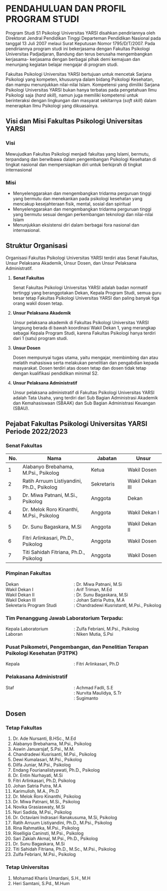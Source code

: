 # PENDAHULUAN DAN PROFIL PROGRAM STUDI {.unnumbered}

Program Studi S1 Psikologi Universitas YARSI disahkan pendiriannya oleh Direktorat Jendral Pendidikan Tinggi Departeman Pendidikan Nasional pada tanggal 13 Juli 2007 melaui Surat Keputusan Nomor 1795/D/T/2007. Pada pendiriannya program studi ini bekerjasama dengan Fakultas Psikologi Universitas Padjadjaran, Bandung dan terus berusaha mengembangkan kerjasama- kerjasama dengan berbagai pihak demi kemajuan dan menunjang kegiatan belajar mengajar di program studi. 

Fakultas Psikologi Universitas YARSI bertujuan untuk mencetak Sarjana Psikologi yang kompeten, khususnya dalam bidang Psikologi Kesehatan, dan mampu menunjukkan nilai-nilai Islam. Kompetensi yang dimiliki Sarjana Psikologi Universitas YARSI bukan hanya terbatas pada pengetahuan Ilmu Psikologi saja (*hard skill*), namun juga memiliki kompetensi untuk berinteraksi dengan lingkungan dan masyarat sekitarnya (*soft skill*) dalam menerapkan Ilmu Psikologi yang dikuasainya. 

## **Visi dan Misi Fakultas Psikologi Universitas YARSI**

### **Visi**

Mewujudkan Fakultas Psikologi menjadi fakultas yang Islami, bermutu, terpandang dan berwibawa dalam pengembangan Psikologi Kesehatan di tingkat nasional dan mempersiapkan diri untuk berkiprah di tingkat internasional 

### **Misi**

-   Menyelenggarakan dan mengembangkan tridarma perguruan tinggi yang bermutu dan menekankan pada psikologi kesehatan yang mencakup kesejahteraan fisik, mental, sosial dan spiritual
-   Menyelenggarakan dan mengembangkan tridarma perguruan tinggi yang bermutu sesuai dengan perkembangan teknologi dan nilai-nilai Islam
-   Menunjukkan eksistensi diri dalam berbagai fora nasional dan internasional.

## **Struktur Organisasi**

Organisasi Fakultas Psikologi Universitas YARSI terdiri atas Senat Fakultas, Unsur Pelaksana Akademik, Unsur Dosen, dan Unsur Pelaksana Administratif. 

1.  **Senat Fakultas**

    Senat Fakultas Psikologi Universitas YARSI adalah badan normatif tertinggi yang beranggotakan Dekan, Kepala Program Studi, semua guru besar tetap Fakultas Psikologi Universitas YARSI dan paling banyak tiga orang wakil dosen tetap. 

2.  **Unsur Pelaksana Akademik**

    Unsur pelaksana akademik di Fakultas Psikologi Universitas YARSI langsung berada di bawah koordinasi Wakil Dekan 1, yang merangkap sebagai Kepala Program Studi, karena Fakultas Psikologi hanya terdiri dari 1 (satu) program studi. 

3.  **Unsur Dosen**

    Dosen mempunyai tugas utama, yaitu mengajar, membimbing dan atau melatih mahasiswa serta melakukan penelitian dan pengabdian kepada masyarakat. Dosen terdiri atas dosen tetap dan dosen tidak tetap dengan kualifikasi pendidikan minimal S2. 

4.  **Unsur Pelaksana Administratif**

    Unsur pelaksana administratif di Fakultas Psikologi Universitas YARSI adalah Tata Usaha, yang terdiri dari Sub Bagian Administrasi Akademik dan Kemahasiswaan (SBAAK) dan Sub Bagian Administrasi Keuangan (SBAU). 

## **Pejabat Fakultas Psikologi Universitas YARSI Periode 2022/2023**

### Senat Fakultas

| No. | Nama                                       | Jabatan    | Unsur           |
|------|----------------------------|---------------|---------------|
| 1   | Alabanyo Brebahama, M.Psi., Psikolog       | Ketua      | Wakil Dosen     |
| 2   | Ratih Arruum Listiyandini, Ph.D., Psikolog | Sekretaris | Wakil Dekan III |
| 3   | Dr. Miwa Patnani, M.Si., Psikolog          | Anggota    | Dekan           |
| 4   | Dr. Melok Roro Kinanthi, M.Psi., Psikolog  | Anggota    | Wakil Dekan I   |
| 5   | Dr. Sunu Bagaskara, M.Si                   | Anggota    | Wakil Dekan II  |
| 6   | Fitri Arlinkasari, Ph.D., Psikolog         | Anggota    | Wakil Dosen     |
| 7   | Titi Sahidah Fitriana, Ph.D., Psikolog     | Anggota    | Wakil Dosen     |

### Pimpinan Fakultas

```{=html}
<div style="display: flex; gap: 20px;">
  <div style="width: 200px;">Dekan</div>
  <div>: Dr. Miwa Patnani, M.Si</div>
</div>
<div style="display: flex; gap: 20px;">
  <div style="width: 200px;">Wakil Dekan I</div>
  <div>: Arif Triman, M.Ed</div>
</div>
<div style="display: flex; gap: 20px;">
  <div style="width: 200px;">Wakil Dekan II</div>
  <div>: Dr. Sunu Bagaskara, M.Si</div>
</div>
<div style="display: flex; gap: 20px;">
  <div style="width: 200px;">Wakil Dekan III</div>
  <div>: Johan Satria Putra, M.A</div>
</div>
<div style="display: flex; gap: 20px;">
  <div style="width: 200px;">Sekretaris Program Studi</div>
  <div>: Chandradewi KusristantI, M.Psi., Psikolog</div>
</div>
```

### **Tim Penanggung Jawab Laboratorium Terpadu:**

```{=html}
<div style="display: flex; gap: 20px;">
  <div style="width: 200px;">Kepala Laboratorium</div>
  <div>: Zulfa Febriani, M.Psi., Psikolog</div>
</div>
<div style="display: flex; gap: 20px;">
  <div style="width: 200px;">Laboran</div>
  <div>: Niken Mutia, S.Psi</div>
</div>
```

### **Pusat Psikometri, Pengembangan, dan Penelitian Terapan Psikologi Kesehatan (P3TPK)**

```{=html}
<div style="display: flex; gap: 20px;">
  <div style="width: 200px;">Kepala</div>
  <div>: Fitri Arlinkasari, Ph.D</div>
</div>
```

### Pelakasana Administratif

```{=html}
<div style="display: flex; gap: 20px;">
  <div style="width: 200px;">Staf</div>
  <div>: Achmad Fadli, S.E</div>
</div>
<div style="display: flex; gap: 20px;">
  <div style="width: 200px;"></div>
  <div>: Nurvita Maulidya, S.Tr</div>
</div>
<div style="display: flex; gap: 20px;">
  <div style="width: 200px;"></div>
  <div>: Sugimanto</div>
</div>
```

## **Dosen**

### **Tetap Fakultas** {.unnumbered}

1.  Dr. Ade Nursanti, B.HSc., M.Ed
2.  Alabanyo Brebahama, M.Psi., Psikolog
3.  Aswin Januarsjaf, S.Psi., M.M.
4.  Chandradewi Kusrisanti, M.Psi., Psikolog
5.  Dewi Kumalasari, M.Psi., Psikolog
6.  Dilfa Juniar, M.Psi., Psikolog
7.  Endang Fourianalistyawati, Ph.D., Psikolog
8.  Dr. Entin Nurhayati, M.Si
9.  Fitri Arlinkasari, Ph.D, Psikolog
10. Johan Satria Putra, M.A
11. Karimulloh, M.A., Ph.D
12. Dr. Melok Roro Kinanthi, Psikolog
13. Dr. Miwa Patnani, M.Si., Psikolog
14. Novika Grasiaswaty, M.Si
15. Nuri Sadida, M.Psi., Psikolog
16. Dr. Octaviani Indrasari Ranakusuma, M.Si, Psikolog
17. Ratih Arruum Listiyandini, Ph.D., M.Psi., Psikolog
18. Rina Rahmatika, M.Psi., Psikolog
19. Riselligia Caninsti, M.Psi., Psikolog
20. Sari Zakiah Akmal, M.Psi., Ph.D., Psikolog
21. Dr. Sunu Bagaskara, M.Si
22. Titi Sahidah Fitriana, Ph.D., M.Sc., M.Psi., Psikolog
23. Zulfa Febriani, M.Psi., Psikolog

### **Tetap Universitas** {.unnumbered}

1.  Mohamad Kharis Umardani, S.H., M.H 
2.  Heri Samtani, S.Pd., M.Hum 
